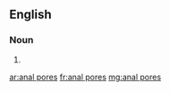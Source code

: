 ==English==

===Noun===
{{head|en|plural|head=[[anal]] [[pores]]}}

# {{plural of|anal pore|lang=en|nocat=1}}

[[ar:anal pores]]
[[fr:anal pores]]
[[mg:anal pores]]